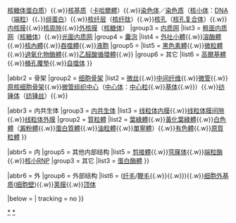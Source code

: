 {{Navbox with collapsible groups
|name = 細胞結構
|title = [[細胞]]结构和[[細胞器]]
|above = {{tsl|en|Terminologia Histologica|组织学术语|TH H1.00.01}}
|selected = {{{1|1}}}

|abbr1 = 1
|group1 = [[內膜系統]]
|list1 =  
{{Navbox|child
|group1 = [[細胞膜]]
|list1 = [[膜蛋白]]：[[离子通道]]
|group2 = [[細胞核]]
|list2 = [[核仁]]（[[核糖體RNA]]{{、}}[[核糖体DNA]]{{、}}[[核糖体蛋白质]]）{{.w}}[[核基质]]（[[卡哈爾體]]）{{.w}}[[染色体]]／[[染色质]]（[[核小体]]：[[DNA]]（[[端粒]]）{{、}}[[组蛋白]]）{{.w}}[[核纤层]]（[[核纤肽]]）{{.w}}[[核孔]]（[[核孔复合体]]）{{.w}}[[核膜|内核膜]]{{.w}}[[核周隙]]{{.w}}[[核膜|外核膜]]（[[核糖体]]）
|group3 = [[内质网]]
|list3 = [[粗面内质网]]（[[核糖体]]）{{.w}}[[光面内质网]]
|group4 = [[囊泡]]
|list4 = [[外吐小體]]{{.w}}[[溶酶体|溶酶體]]{{.w}}[[核內體]]{{.w}}[[吞噬體]]{{.w}}[[液胞]]
|group5 = {{le|胞漿顆粒|Granule (cell biology)}}
|list5 = [[黑色素體]]{{.w}}[[微粒體]]{{.w}}[[過氧化物酶體]]{{.w}}[[乙醛酸循環體]]{{.w}}{{le|韋伯潘力氏小體|Weibel–Palade body}}
|group6 = 其它
|list6 = [[高爾基體]]{{.w}}[[桶孔覆墊]]{{.w}}[[自噬体]]
}}

|abbr2 = 骨架
|group2 = [[细胞骨架]]
|list2 = [[微丝]]{{.w}}[[中间纤维]]{{.w}}[[微管]]{{.w}}[[原核细胞骨架]]{{.w}}[[微管组织中心]]（[[中心体]]：[[中心粒]]{{.w}}[[基体]]{{.w}}{{le|纺锤体极体|Spindle pole body}}）{{.w}}[[纺锤体]]（[[纺锤丝]]）{{.w}}{{le|肌原纤维|Myofibril}}

|abbr3 = 内共生体
|group3 = [[内共生体]]
|list3 = 
{{Navbox|child
|group1 = [[線粒體]]
|list1 = [[线粒体基质]]{{.w}}[[线粒体内膜]]{{.w}}[[线粒体膜间隙]]{{.w}}[[线粒体外膜]]
|group2 = [[色素體|質粒體]]
|list2 = [[葉綠體]]{{.w}}[[黃化葉綠體]]{{.w}}[[白色體]]（[[澱粉體]]{{.w}}[[蛋白質體]]{{.w}}[[油粒體]]{{.w}}[[單寧體]]）{{.w}}[[有色體]]{{.w}}[[原質粒體]]
}}

|abbr5 = 内
|group5 = 其他内部结构
|list5 = 
{{Navbox|child
|list1 = [[胞质溶胶]]
|group2 = [[核糖核蛋白|核糖核蛋白复合体]]
|list2 = [[核糖体]]{{.w}}[[剪接體]]{{.w}}[[穹窿体]]{{.w}}[[端粒酶]]{{.w}}[[核小RNP]]
|group3 = 其它
|list3 = [[蛋白酶体|蛋白酶體]]
}}

|abbr6 = 外
|group6 = 外部结构
|list6 = {{le|波动足|Undulipodium}} ([[纤毛]]/[[鞭毛]]{{.w}}{{le|轴丝|Axoneme}}{{.w}}{{le|放射辐条|Radial spoke}}){{.w}}[[细胞外基质]]([[细胞壁]]){{.w}}[[荚膜]]{{.w}}[[顶体]]

|below = {{Cell_structure_navs}}
| tracking = <includeonly>no</includeonly>
}}<noinclude>
[[Category:细胞解剖学|*]]
[[Category:生物化學模板|*]]
</noinclude>
